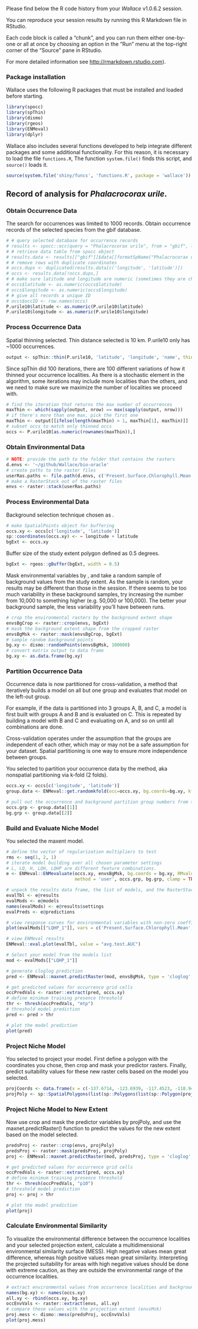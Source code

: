 Please find below the R code history from your *Wallace* v1.0.6.2
session.

You can reproduce your session results by running this R Markdown file
in RStudio.

Each code block is called a “chunk”, and you can run them either
one-by-one or all at once by choosing an option in the “Run” menu at the
top-right corner of the “Source” pane in RStudio.

For more detailed information see
<a href="http://rmarkdown.rstudio.com" class="uri">http://rmarkdown.rstudio.com</a>).

### Package installation

Wallace uses the following R packages that must be installed and loaded
before starting.

```r
library(spocc)
library(spThin)
library(dismo)
library(rgeos)
library(ENMeval)
library(dplyr)
```

Wallace also includes several functions developed to help integrate
different packages and some additional functionality. For this reason,
it is necessary to load the file `functions.R`, The function
`system.file()` finds this script, and `source()` loads it.

```r
source(system.file('shiny/funcs', 'functions.R', package = 'wallace'))
```

Record of analysis for *Phalacrocorax urile*.
---------------------------------------------

### Obtain Occurrence Data

The search for occurrences was limited to 1000 records. Obtain
occurrence records of the selected species from the gbif database.

```r
# # query selected database for occurrence records
# results <- spocc::occ(query = "Phalacrocorax urile", from = "gbif", limit = 1000, has_coords = TRUE)
# # retrieve data table from spocc object
# results.data <- results[["gbif"]]$data[[formatSpName("Phalacrocorax urile")]]
# # remove rows with duplicate coordinates
# occs.dups <- duplicated(results.data[c('longitude', 'latitude')])
# occs <- results.data[!occs.dups,]
# # make sure latitude and longitude are numeric (sometimes they are characters)
# occs$latitude <- as.numeric(occs$latitude)
# occs$longitude <- as.numeric(occs$longitude)
# # give all records a unique ID
# occs$occID <- row.names(occs)
P.urile10$latitude <- as.numeric(P.urile10$latitude)
P.urile10$longitude <- as.numeric(P.urile10$longitude)
```

### Process Occurrence Data

Spatial thinning selected. Thin distance selected is 10 km. 
P.urile10 only has ~1000 occurrences.

```r
output <- spThin::thin(P.urile10, 'latitude', 'longitude', 'name', thin.par = 10, reps = 100, locs.thinned.list.return = TRUE, write.files = FALSE, verbose = FALSE)
```

Since spThin did 100 iterations, there are 100 different variations of
how it thinned your occurrence localities. As there is a stochastic
element in the algorithm, some iterations may include more localities
than the others, and we need to make sure we maximize the number of
localities we proceed with.

```r
# find the iteration that returns the max number of occurrences
maxThin <- which(sapply(output, nrow) == max(sapply(output, nrow)))
# if there's more than one max, pick the first one
maxThin <- output[[ifelse(length(maxThin) > 1, maxThin[1], maxThin)]]  
# subset occs to match only thinned occs
occs <- P.urile10[as.numeric(rownames(maxThin)),]  
```

### Obtain Environmental Data

```r
# NOTE: provide the path to the folder that contains the rasters
d.envs <- '~/github/Wallace/bio-oracle'
# create paths to the raster files
userRas.paths <- file.path(d.envs, c('Present.Surface.Chlorophyll.Mean.tif', 'Present.Surface.Iron.Mean.tif', 'Present.Surface.Temperature.Max.tif', 'Present.Surface.Temperature.Mean.tif', 'Present.Surface.Temperature.Min.tif'))
# make a RasterStack out of the raster files
envs <- raster::stack(userRas.paths)
```

### Process Environmental Data

Background selection technique chosen as .

```r
# make SpatialPoints object for buffering
occs.xy <- occs[c('longitude', 'latitude')]
sp::coordinates(occs.xy) <- ~ longitude + latitude
bgExt <- occs.xy
```

Buffer size of the study extent polygon defined as 0.5 degrees.

```r
bgExt <- rgeos::gBuffer(bgExt, width = 0.5)
```

Mask environmental variables by , and take a random sample of background
values from the study extent. As the sample is random, your results may
be different than those in the session. If there seems to be too much
variability in these background samples, try increasing the number from
10,000 to something higher (e.g. 50,000 or 100,000). The better your
background sample, the less variability you’ll have between runs.

```r
# crop the environmental rasters by the background extent shape
envsBgCrop <- raster::crop(envs, bgExt)
# mask the background extent shape from the cropped raster
envsBgMsk <- raster::mask(envsBgCrop, bgExt)
# sample random background points
bg.xy <- dismo::randomPoints(envsBgMsk, 100000)
# convert matrix output to data frame
bg.xy <- as.data.frame(bg.xy)  
```

### Partition Occurrence Data

Occurrence data is now partitioned for cross-validation, a method that
iteratively builds a model on all but one group and evaluates that model
on the left-out group.

For example, if the data is partitioned into 3 groups A, B, and C, a
model is first built with groups A and B and is evaluated on C. This is
repeated by building a model with B and C and evaluating on A, and so on
until all combinations are done.

Cross-validation operates under the assumption that the groups are
independent of each other, which may or may not be a safe assumption for
your dataset. Spatial partitioning is one way to ensure more
independence between groups.

You selected to partition your occurrence data by the method, aka nonspatial
partitioning via k-fold (2 folds).

```r
occs.xy <- occs[c('longitude', 'latitude')]
group.data <- ENMeval::get.randomkfold(occ=occs.xy, bg.coords=bg.xy, kfolds=2)
```

```r
# pull out the occurrence and background partition group numbers from the list
occs.grp <- group.data[[1]]
bg.grp <- group.data[[2]]
```

### Build and Evaluate Niche Model

You selected the maxent model.

```r
# define the vector of regularization multipliers to test
rms <- seq(1, 2, 1)
# iterate model building over all chosen parameter settings
# L, LQ, H, LQH, LQHP are different feature combinations.
e <- ENMeval::ENMevaluate(occs.xy, envsBgMsk, bg.coords = bg.xy, RMvalues = rms, fc = c('L', 'LQ', 'H','LQH','LQHP'), 
                          method = 'user', occs.grp, bg.grp, clamp = TRUE, algorithm = "maxnet")

# unpack the results data frame, the list of models, and the RasterStack of raw predictions
evalTbl <- e@results
evalMods <- e@models
names(evalMods) <- e@results$settings
evalPreds <- e@predictions
```

```r
# view response curves for environmental variables with non-zero coefficients
plot(evalMods[["LQHP_1"]], vars = c('Present.Surface.Chlorophyll.Mean', 'Present.Surface.Iron.Mean', 'Present.Surface.Temperature.Max', 'Present.Surface.Temperature.Mean', 'Present.Surface.Temperature.Min'), type = "cloglog")
```

```r
# view ENMeval results
ENMeval::eval.plot(evalTbl, value = "avg.test.AUC")
```

```r
# Select your model from the models list
mod <- evalMods[["LQHP_1"]]
```

```r
# generate cloglog prediction
pred <- ENMeval::maxnet.predictRaster(mod, envsBgMsk, type = 'cloglog', clamp = TRUE) 
```

```r
# get predicted values for occurrence grid cells
occPredVals <- raster::extract(pred, occs.xy)
# define minimum training presence threshold
thr <- thresh(occPredVals, "mtp")
# threshold model prediction
pred <- pred > thr
```

```r
# plot the model prediction
plot(pred)
```

### Project Niche Model

You selected to project your model. First define a polygon with the
coordinates you chose, then crop and mask your predictor rasters.
Finally, predict suitability values for these new raster cells based on
the model you selected.

```r
projCoords <- data.frame(x = c(-137.6714, -123.6939, -117.4523, -118.9468, -111.7383, -121.5841, -137.6714), y = c(49.6335, 52.3434, 49.4624, 38.7815, 32.2797, 30.857, 49.6335))
projPoly <- sp::SpatialPolygons(list(sp::Polygons(list(sp::Polygon(projCoords)), ID=1)))
```

### Project Niche Model to New Extent

Now use crop and mask the predictor variables by projPoly, and use the
maxnet.predictRaster() function to predict the values for the new extent
based on the model selected.

```r
predsProj <- raster::crop(envs, projPoly)
predsProj <- raster::mask(predsProj, projPoly)
proj <- ENMeval::maxnet.predictRaster(mod, predsProj, type = 'cloglog', clamp = TRUE)
```

```r
# get predicted values for occurrence grid cells
occPredVals <- raster::extract(pred, occs.xy)
# define minimum training presence threshold
thr <- thresh(occPredVals, "p10")
# threshold model prediction
proj <- proj > thr
```

```r
# plot the model prediction
plot(proj)
```

### Calculate Environmental Similarity

To visualize the environmental difference between the occurrence
localities and your selected projection extent, calculate a
multidimensional environmental similarity surface (MESS). High negative
values mean great difference, whereas high positive values mean great
similarity. Interpreting the projected suitability for areas with high
negative values should be done with extreme caution, as they are outside
the environmental range of the occurrence localities.

```r
# extract environmental values from occurrence localities and background -- these were the values that went into the model
names(bg.xy) <- names(occs.xy)
all.xy <- rbind(occs.xy, bg.xy)
occEnvVals <- raster::extract(envs, all.xy)
# compare these values with the projection extent (envsMsk)
proj.mess <- dismo::mess(predsProj, occEnvVals)
plot(proj.mess)
```
